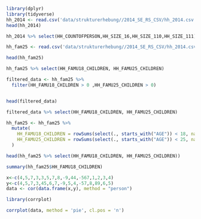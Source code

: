 ```r
library(dplyr)
library(tidyverse)
hh_2014 <- read.csv('data/strukturerhebung//2014_SE_RS_CSV/hh_2014.csv', sep =';')
head(hh_2014)
```
```r
hh_2014 %>% select(HH_COUNTOFPERSON,HH_SIZE_16,HH_SIZE_110,HH_SIZE_111) %>% filter(HH_COUNTOFPERSON > 10)
```
```r
hh_fam25 <- read.csv('data/strukturerhebung//2014_SE_RS_CSV/hh_2014.csv', sep =';')

head(hh_fam25)
```


```r
hh_fam25 %>% select(HH_FAMU18_CHILDREN, HH_FAMU25_CHILDREN)
```


```r
filtered_data <- hh_fam25 %>% 
  filter(HH_FAMU18_CHILDREN > 0 ,HH_FAMU25_CHILDREN > 0)


head(filtered_data)

filtered_data %>% select(HH_FAMU18_CHILDREN, HH_FAMU25_CHILDREN)
```


```r
hh_fam25 <- hh_fam25 %>%
  mutate(
    HH_FAMU18_CHILDREN = rowSums(select(., starts_with("AGE")) < 18, na.rm = TRUE),
    HH_FAMU25_CHILDREN = rowSums(select(., starts_with("AGE")) < 25, na.rm = TRUE)
  )

head(hh_fam25 %>% select(HH_FAMU18_CHILDREN, HH_FAMU25_CHILDREN))
```


```r
summary(hh_fam25$HH_FAMU18_CHILDREN)
```


```r
x<-c(4,5,7,3,3,5,7,8,-9,44,-567,1,2,3,4)
y<-c(4,5,7,3,45,6,7,-9,5,4,-57,8,89,6,5)
data <- cor(data.frame(x,y), method = "person")
```


```r

library(corrplot)

corrplot(data, method = 'pie', cl.pos = 'n')
```

